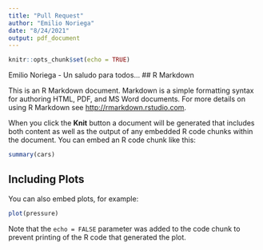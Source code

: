 ```yaml
---
title: "Pull Request"
author: "Emilio Noriega"
date: "8/24/2021"
output: pdf_document
---
```


```r
knitr::opts_chunk$set(echo = TRUE)
```
Emilio Noriega - Un saludo para todos...
## R Markdown

This is an R Markdown document. Markdown is a simple formatting syntax for authoring HTML, PDF, and MS Word documents. For more details on using R Markdown see <http://rmarkdown.rstudio.com>.

When you click the **Knit** button a document will be generated that includes both content as well as the output of any embedded R code chunks within the document. You can embed an R code chunk like this:

```r
summary(cars)
```

## Including Plots

You can also embed plots, for example:

```r
plot(pressure)
```

Note that the `echo = FALSE` parameter was added to the code chunk to prevent printing of the R code that generated the plot.
